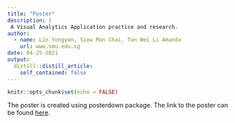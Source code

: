 ```yaml
---
title: "Poster"
description: |
 A Visual Analytics Application practice and research.
author:
  - name: Lin Yongyan, Siow Mun Chai, Tan Wei Li Amanda
    url: www.smu.edu.sg
date: 04-25-2021
output:
  distill::distill_article:
    self_contained: false
---
```



```r
knitr::opts_chunk$set(echo = FALSE)
```

The poster is created using posterdown package. The link to the poster can be found [here](https://github.com/ProjectMSW/Proposal/blob/3f6cce6744642222749edbd165e96535fc0c98fa/Poster/Poster.pdf).
